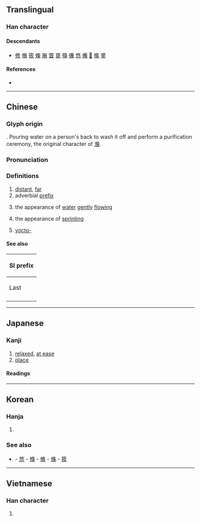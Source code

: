 {{character info}}
==Translingual==

===Han character===
{{Han char|rn=66|rad=攴|as=03|sn=7|four=28240|canj=OLOK|ids=⿲亻丨攵}}

====Descendants====
* [[修]] [[脩]] [[筱]] [[條]] [[㫍]] [[䀺]] [[跾]] [[倏]] [[儵]] [[悠]] [[鯈]] [[𠤼]] [[絛]] [[鋚]]

====References====
* {{Han ref|kx=0468.100|dkj=13113|dj=0816.030|hdz=10132.010|uh=6538|ud=25912|bh=A7F1|bd=42993}}

----

==Chinese==
{{zh-forms}}

===Glyph origin===
{{Han etym}}
{{Han compound|人|攴|ls=ic}}. Pouring water on a person's back to wash it off and perform a purification ceremony, the original character of [[滌]].

===Pronunciation===
{{zh-pron
|m=yōu
|c=jau4
|mn=iu/iû
|mn-t=hiun1/hiu1
|mc=y
|oc=y
|ma=
|cat=a,pref
}}

===Definitions===
{{zh-hanzi}}

# [[distant]], [[far]]
# adverbial [[prefix]]
#: {{zh-x|四方 攸 同|All is harmonious in the world}}
#: {{zh-x|性命 攸 關|A matter of life and death}}
# the appearance of [[water]] [[gently]] [[flowing]]
#: {{zh-x|河水 攸 攸|the stream '''ebbs and flows'''}}
# the appearance of [[sprinting]]
#: {{zh-x|攸 然 而 逝|Past and gone}}
# {{lb|zh|loanword|Taiwan}} [[yocto-]] {{gloss|[[Appendix:SI units|SI unit]] prefix}}

====See also====
{| class="wikitable"
! colspan=2 | SI prefix
|-
! Last
!
|-
| {{l|zh|[[介]]/[[仄]]}}
| {{lang|zh|[[攸]]/[[幺]]}}
|}

----

==Japanese==

===Kanji===
{{ja-kanji|grade=|rs=攴03}}

# [[relaxed]], [[at ease]]
# [[place]]

====Readings====
{{ja-readings
|goon=ゆ
|kanon=ゆう<いう
|kun=ところ-
}}

----

==Korean==

===Hanja===
{{ko-hanja|hangeul=유|eumhun=|rv=yu|mr=yu|y=yu}}

# {{rfdef|ko|sort=攴03}}

===See also===
* {{l|ko|修}} - [[悠]] - [[倏]] - [[脩]] - [[條]] - [[筱]]

----

==Vietnamese==

===Han character===
{{vi-readings|reading=du, đu|rs=攴03}}

# {{rfdef|vi|sort=攴03}}